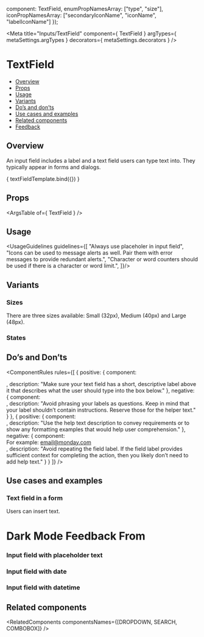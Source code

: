 
  component: TextField,
  enumPropNamesArray: ["type", "size"],
  iconPropNamesArray: ["secondaryIconName", "iconName", "labelIconName"]
});

<Meta
  title="Inputs/TextField"
  component={ TextField }
  argTypes={ metaSettings.argTypes }
  decorators={ metaSettings.decorators }
/>

<!--- Component template -->


<!--- Component documentation -->

# TextField
- [Overview](#overview)
- [Props](#props)
- [Usage](#usage)
- [Variants](#variants)
- [Do’s and don’ts](#dos-and-donts)
- [Use cases and examples](#use-cases-and-examples)
- [Related components](#related-components)
- [Feedback](#feedback)

## Overview
An input field includes a label and a text field users can type text into. They typically appear in forms and dialogs.

<Canvas>
  <Story name="Overview"
         args={{ title: "Name", iconName: "fa fa-square", validation: {text: "Helper text"}, wrapperClassName: "monday-storybook-text-field_size", showCharCount: true, placeholder: "Placeholder text here" }}>
    { textFieldTemplate.bind({}) }
  </Story>
</Canvas>

## Props
<ArgsTable of={ TextField } />

## Usage
<UsageGuidelines guidelines={[
  "Always use placeholer in input field",
  "Icons can be used to message alerts as well. Pair them with error messages to provide redundant alerts.",
  "Character or word counters should be used if there is a character or word limit.",
]}/>

## Variants
### Sizes
There are three sizes available: Small (32px), Medium (40px) and Large (48px).
<Canvas>
  <Story name="Sizes">
    <div className="monday-storybook-text-field_column-wrapper">
      <TextField placeholder="Small" />
      <TextField placeholder="Meduim" size={TextField.sizes.MEDIUM} />
      <TextField placeholder="Large" size={TextField.sizes.LARGE} />
    </div>
  </Story>
</Canvas>

### States
<Canvas>
  <Story name="States">
    <div className="monday-storybook-text-field_wrapper">
      <div className="monday-storybook-text-field_column-wrapper monday-storybook-text-field_spacing">
        <TextField placeholder="Disabled" size={TextField.sizes.MEDIUM} disabled />
        <TextField placeholder="With icon" iconName={Email} size={TextField.sizes.MEDIUM} />
      </div>
      <div className="monday-storybook-text-field_column-wrapper">
        <TextField placeholder="With field label" title="Name" size={TextField.sizes.MEDIUM} />
        <TextField placeholder="Success" validation={{ status: "success" }} iconName={Check} size={TextField.sizes.MEDIUM} />
        <TextField placeholder="Error" validation={{ status: "error" }} iconName={CloseSmall} size={TextField.sizes.MEDIUM} />
      </div>
    </div>
  </Story>
</Canvas>

## Do’s and Don’ts
<ComponentRules
  rules={[
    {
      positive: {
        component:
          <div className="monday-storybook-text-field_size">
            <TextField title="Email" placeholder="email@monday.com" size={TextField.sizes.MEDIUM} />
          </div>,
        description: "Make sure your text field has a short, descriptive label above it that describes what the user should type into the box below."
      },
      negative: {
        component:
          <div className="monday-storybook-text-field_size">
            <TextField title="What is your email address?" placeholder="email@monday.com" size={TextField.sizes.MEDIUM} />
          </div>,
        description: "Avoid phrasing your labels as questions. Keep in mind that your label shouldn’t contain instructions. Reserve those for the helper text."
      }
    },
    {
      positive: {
        component:
          <div className="monday-storybook-text-field_size">
            <TextField title="Email" placeholder="email@monday.com" size={TextField.sizes.MEDIUM} />
          </div>,
        description: "Use the help text description to convey requirements or to show any formatting examples that would help user comprehension."
      },
      negative: {
        component:
          <div className="monday-storybook-text-field_size">
            <TextField title="Email" placeholder="email@monday.com" size={TextField.sizes.MEDIUM} />
            For example: email@monday.com
          </div>,
        description: "Avoid repeating the field label. If the field label provides sufficient context for completing the action, then you likely don’t need to add help text."
      }
    }
  ]}
/>

## Use cases and examples
### Text field in a form
Users can insert text.
<Canvas>
  <Story name="Text field in a form">
    <div className="monday-storybook-text-field_box">
      <h1>Dark Mode Feedback From</h1>
      <div className="monday-storybook-text-field_box_wrapper">
      <TextField 
        title="Your Name" 
        size={TextField.sizes.MEDIUM}
        placeholder="John Doe"
      />
      <TextField 
        title="Email" 
        size={TextField.sizes.MEDIUM}
        placeholder="email@monday.com"
      />
      </div>
    </div>
  </Story>
</Canvas>

### Input field with placeholder text
<Canvas>
  <Story name="Input field with placeholder text">
    <div className="monday-storybook-text-field_size">
      <TextField 
        title="Invite with email"
        labelIconName={Email}
        placeholder="Enter one or more email"
        size={TextField.sizes.MEDIUM}
      />
    </div>
  </Story>
</Canvas>


### Input field with date
<Canvas>
  <Story name="Input field with date">
    <div className="monday-storybook-text-field_size">
      <TextField
        size={TextField.sizes.MEDIUM}
        type={TEXT_TYPES.DATE}
      />
    </div>
  </Story>
</Canvas>

### Input field with datetime
<Canvas>
  <Story name="Input field with date and time">
    <div className="monday-storybook-text-field_size">
      <TextField
        size={TextField.sizes.MEDIUM}
        type={TEXT_TYPES.DATE_TIME}
      />
    </div>
  </Story>
</Canvas>

## Related components
<RelatedComponents componentsNames={[DROPDOWN, SEARCH, COMBOBOX]} />